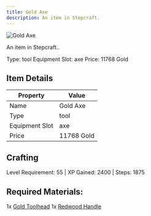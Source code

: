 ```yaml
---
title: Gold Axe
description: An item in Stepcraft.
---
```


<div className="flex items-start gap-6 mb-8">
  <div className="flex-shrink-0">
    <img src="/assets/resources/smithing/gold_axe.png" alt="Gold Axe" className="w-24 h-24 border rounded-lg" />
  </div>
  <div className="flex-1">
    <div className="space-y-2">
      <p className="text-lg text-muted-foreground">An item in Stepcraft..</p>
      <div className="flex flex-wrap gap-4 text-sm">
        <span className="px-2 py-1 bg-green-100 dark:bg-green-900 rounded-md">
          Type: tool
        </span>
        <span className="px-2 py-1 bg-purple-100 dark:bg-purple-900 rounded-md">
          Equipment Slot: axe
        </span>
        <span className="px-2 py-1 bg-yellow-100 dark:bg-yellow-900 rounded-md">
          Price: 11768 Gold
        </span>
      </div>
    </div>
  </div>
</div>

## Item Details
| Property | Value |
|----------|-------|
| Name | Gold Axe |
| Type | tool |
| Equipment Slot | axe |
| Price | 11768 Gold |

## Crafting
Level Requirement: 55 | XP Gained: 2400 | Steps: 1875

## Required Materials:
1x [Gold Toolhead](/docs/resources/individual/gold_toolhead)
1x [Redwood Handle](/docs/resources/individual/redwood_handle)

